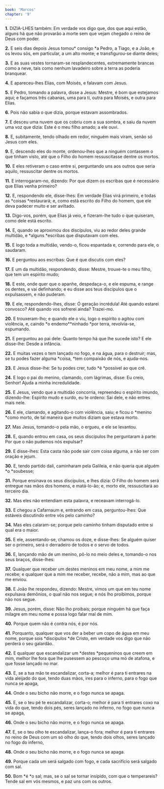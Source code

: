 ```yaml
---
book: 'Marcos'
chapter: '9'
---
```


**1.** DIZIA-LHES também: Em verdade vos digo que, dos que aqui estão, alguns há que não provarão a morte sem que vejam chegado o reino de Deus com poder.

**2.** E seis dias depois Jesus tomou* consigo *a Pedro, a Tiago, e a João, e os levou sós, em particular, a um alto monte; e transfigurou-se diante deles;

**3.** E as suas vestes tornaram-se resplandecentes, extremamente brancas como a neve, tais como nenhum lavadeiro sobre a terra as poderia branquear.

**4.** E apareceu-lhes Elias, com Moisés, e falavam com Jesus.

**5.** E Pedro, tomando a palavra, disse a Jesus: Mestre, é bom que estejamos aqui; e façamos três cabanas, uma para ti, outra para Moisés, e outra para Elias.

**6.** Pois não sabia o que dizia, porque estavam assombrados.

**7.** E desceu uma nuvem que os cobriu com a sua sombra, e saiu da nuvem uma voz que dizia: Este é o meu filho amado; a ele ouvi.

**8.** E, subitamente, tendo olhado em redor, ninguém mais viram, senão só Jesus com eles.

**9.** E, descendo eles do monte, ordenou-lhes que a ninguém contassem o que tinham visto, até que o Filho do homem ressuscitasse dentre os mortos.

**10.** E eles retiveram o caso entre si, perguntando uns aos outros que seria aquilo, ressuscitar dentre os mortos.

**11.** E interrogaram-no, dizendo: Por que dizem os escribas que é necessário que Elias venha primeiro?

**12.** E, respondendo ele, disse-lhes: Em verdade Elias virá primeiro, e todas as *coisas *restaurará; e, como está escrito do Filho do homem, que ele deva padecer muito e ser aviltado.

**13.** Digo-vos, porém, que Elias já veio, e fizeram-lhe tudo o que quiseram, como dele está escrito.

**14.** E, quando se aproximou dos discípulos, viu ao redor deles grande multidão, e *alguns *escribas que disputavam com eles.

**15.** E logo toda a multidão, vendo-o, ficou espantada e, correndo para ele, o saudaram.

**16.** E perguntou aos escribas: Que é que discutis com eles?

**17.** E um da multidão, respondendo, disse: Mestre, trouxe-te o meu filho, que tem um espírito mudo;

**18.** E este, onde quer que o apanhe, despedaça-o, e ele espuma, e range os dentes, e vai definhando; e eu disse aos teus discípulos que o expulsassem, e não puderam.

**19.** E ele, respondendo-lhes, disse: Ó geração incrédula! Até quando estarei convosco? Até quando vos sofrerei ainda? Trazei-mo.

**20.** E trouxeram-lho; e quando ele o viu, logo o espírito o agitou com violência, e, caindo *o endemo**ninhado *por terra, revolvia-se, espumando.

**21.** E perguntou ao pai dele: Quanto tempo há que lhe sucede isto? E ele disse-lhe: Desde a infância.

**22.** E muitas vezes o tem lançado no fogo, e na água, para o destruir; mas, se tu podes fazer alguma *coisa, *tem compaixão de nós, e ajuda-nos.

**23.** E Jesus disse-lhe: Se tu podes crer, tudo *é *possível ao que crê.

**24.** E logo o pai do menino, clamando, com lágrimas, disse: Eu creio, Senhor! Ajuda a minha incredulidade.

**25.** E Jesus, vendo que a multidão concorria, repreendeu o espírito imundo, dizendo-lhe: Espírito mudo e surdo, eu te ordeno: Sai dele, e não entres mais nele.

**26.** E ele, clamando, e agitando-o com violência, saiu; e ficou o *menino *como morto, de tal maneira que muitos diziam que estava morto.

**27.** Mas Jesus, tomando-o pela mão, o ergueu, e ele se levantou.

**28.** E, quando entrou em casa, os seus discípulos lhe perguntaram à parte: Por que o não pudemos nós expulsar?

**29.** E disse-lhes: Esta casta não pode sair com coisa alguma, a não ser com oração e jejum.

**30.** E, tendo partido dali, caminharam pela Galileia, e não queria que alguém *o *soubesse;

**31.** Porque ensinava os seus discípulos, e lhes dizia: O Filho do homem será entregue nas mãos dos homens, e matá-lo-ão; e, morto ele, ressuscitará ao terceiro dia.

**32.** Mas eles não entendiam esta palavra, e receavam interrogá-lo.

**33.** E chegou a Cafarnaum e, entrando em casa, perguntou-lhes: Que estáveis discutindo entre vós pelo caminho?

**34.** Mas eles calaram-se; porque pelo caminho tinham disputado entre si qual era o maior.

**35.** E ele, assentando-se, chamou os doze, e disse-lhes: Se alguém quiser ser o primeiro, será o derradeiro de todos e o servo de todos.

**36.** E, lançando mão de um menino, pô-lo no meio deles e, tomando-o nos seus braços, disse-lhes:

**37.** Qualquer que receber um destes meninos em meu nome, a mim me recebe; e qualquer que a mim me receber, recebe, não a mim, mas ao que me enviou.

**38.** E João lhe respondeu, dizendo: Mestre, vimos um que em teu nome expulsava demônios, o qual não nos segue; e nós lho proibimos, porque não nos segue.

**39.** Jesus, porém, disse: Não lho proibais; porque ninguém há que faça milagre em meu nome e possa logo falar mal de mim.

**40.** Porque quem não é contra nós, é por nós.

**41.** Porquanto, qualquer que vos der a beber um copo de água em meu nome, porque sois *discípulos *de Cristo, em verdade vos digo que não perderá o seu galardão.

**42.** E qualquer que escandalizar um *destes *pequeninos que creem em mim, melhor lhe fora que lhe pusessem ao pescoço uma mó de atafona, e que fosse lançado no mar.

**43.** E, se a tua mão te escandalizar, corta-a; melhor é para ti entrares na vida aleijado do que, tendo duas mãos, ires para o inferno, para o fogo que nunca se apaga,

**44.** Onde o seu bicho não morre, e o fogo nunca se apaga.

**45.** E, se o teu pé te escandalizar, corta-o; melhor é para ti entrares coxo na vida do que, tendo dois pés, seres lançado no inferno, no fogo que nunca se apaga,

**46.** Onde o seu bicho não morre, e o fogo nunca se apaga.

**47.** E, se o teu olho te escandalizar, lança-o fora; melhor é para ti entrares no reino de Deus com um só olho do que, tendo dois olhos, seres lançado no fogo do inferno,

**48.** Onde o seu bicho não morre, e o fogo nunca se apaga.

**49.** Porque cada um será salgado com fogo, e cada sacrifício será salgado com sal.

**50.** Bom *é *o sal; mas, se o sal se tornar insípido, com que o temperareis? Tende sal em vós mesmos, e paz uns com os outros.